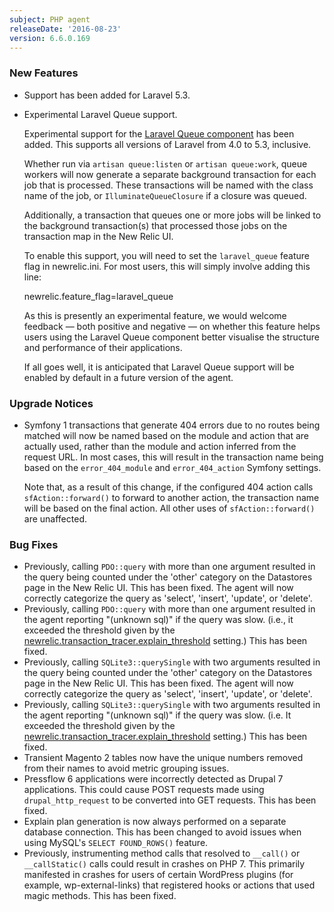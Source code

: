 ```yaml
---
subject: PHP agent
releaseDate: '2016-08-23'
version: 6.6.0.169
---
```


### New Features

* Support has been added for Laravel 5.3.
* Experimental Laravel Queue support.

  Experimental support for the [Laravel Queue component](http://laravel.com/docs/5.2/queues) has been added. This supports all versions of Laravel from 4.0 to 5.3, inclusive.

  Whether run via `artisan queue:listen` or `artisan queue:work`, queue workers will now generate a separate background transaction for each job that is processed. These transactions will be named with the class name of the job, or `IlluminateQueueClosure` if a closure was queued.

  Additionally, a transaction that queues one or more jobs will be linked to the background transaction(s) that processed those jobs on the transaction map in the New Relic UI.

  To enable this support, you will need to set the `laravel_queue` feature flag in newrelic.ini. For most users, this will simply involve adding this line:

  newrelic.feature_flag=laravel_queue

  As this is presently an experimental feature, we would welcome feedback — both positive and negative — on whether this feature helps users using the Laravel Queue component better visualise the structure and performance of their applications.

  If all goes well, it is anticipated that Laravel Queue support will be enabled by default in a future version of the agent.

### Upgrade Notices

* Symfony 1 transactions that generate 404 errors due to no routes being matched will now be named based on the module and action that are actually used, rather than the module and action inferred from the request URL. In most cases, this will result in the transaction name being based on the `error_404_module` and `error_404_action` Symfony settings.

  Note that, as a result of this change, if the configured 404 action calls `sfAction::forward()` to forward to another action, the transaction name will be based on the final action. All other uses of `sfAction::forward()` are unaffected.

### Bug Fixes

* Previously, calling `PDO::query` with more than one argument resulted in the query being counted under the 'other' category on the Datastores page in the New Relic UI. This has been fixed. The agent will now correctly categorize the query as 'select', 'insert', 'update', or 'delete'.
* Previously, calling `PDO::query` with more than one argument resulted in the agent reporting "(unknown sql)" if the query was slow. (i.e., it exceeded the threshold given by the [newrelic.transaction_tracer.explain_threshold](https://docs.newrelic.com/docs/agents/php-agent/configuration/php-agent-configuration#inivar-tt-epthreshold) setting.) This has been fixed.
* Previously, calling `SQLite3::querySingle` with two arguments resulted in the query being counted under the 'other' category on the Datastores page in the New Relic UI. This has been fixed. The agent will now correctly categorize the query as 'select', 'insert', 'update', or 'delete'.
* Previously, calling `SQLite3::querySingle` with two arguments resulted in the agent reporting "(unknown sql)" if the query was slow. (i.e. It exceeded the threshold given by the [newrelic.transaction_tracer.explain_threshold](https://docs.newrelic.com/docs/agents/php-agent/configuration/php-agent-configuration#inivar-tt-epthreshold) setting.) This has been fixed.
* Transient Magento 2 tables now have the unique numbers removed from their names to avoid metric grouping issues.
* Pressflow 6 applications were incorrectly detected as Drupal 7 applications. This could cause POST requests made using `drupal_http_request` to be converted into GET requests. This has been fixed.
* Explain plan generation is now always performed on a separate database connection. This has been changed to avoid issues when using MySQL's `SELECT FOUND_ROWS()` feature.
* Previously, instrumenting method calls that resolved to `__call()` or `__callStatic()` calls could result in crashes on PHP 7. This primarily manifested in crashes for users of certain WordPress plugins (for example, wp-external-links) that registered hooks or actions that used magic methods. This has been fixed.
